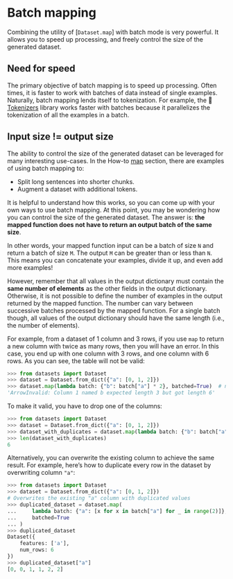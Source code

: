 # Batch mapping

Combining the utility of [`Dataset.map`] with batch mode is very powerful. It allows you to speed up processing, and freely control the size of the generated dataset. 

## Need for speed

The primary objective of batch mapping is to speed up processing. Often times, it is faster to work with batches of data instead of single examples. Naturally, batch mapping lends itself to tokenization. For example, the 🤗 [Tokenizers](https://huggingface.co/docs/tokenizers/python/latest/) library works faster with batches because it parallelizes the tokenization of all the examples in a batch.

## Input size != output size

The ability to control the size of the generated dataset can be leveraged for many interesting use-cases. In the How-to [map](#map) section, there are examples of using batch mapping to:

- Split long sentences into shorter chunks.
- Augment a dataset with additional tokens.

It is helpful to understand how this works, so you can come up with your own ways to use batch mapping. At this point, you may be wondering how you can control the size of the generated dataset. The answer is: **the mapped function does not have to return an output batch of the same size**.

In other words, your mapped function input can be a batch of size `N` and return a batch of size `M`. The output `M` can be greater than or less than `N`. This means you can concatenate your examples, divide it up, and even add more examples!

However, remember that all values in the output dictionary must contain the **same number of elements** as the other fields in the output dictionary. Otherwise, it is not possible to define the number of examples in the output returned by the mapped function. The number can vary between successive batches processed by the mapped function. For a single batch though, all values of the output dictionary should have the same length (i.e., the number of elements).

For example, from a dataset of 1 column and 3 rows, if you use `map` to return a new column with twice as many rows, then you will have an error.
In this case, you end up with one column with 3 rows, and one column with 6 rows. As you can see, the table will not be valid:

```py
>>> from datasets import Dataset
>>> dataset = Dataset.from_dict({"a": [0, 1, 2]})
>>> dataset.map(lambda batch: {"b": batch["a"] * 2}, batched=True)  # new column with 6 elements: [0, 1, 2, 0, 1, 2]
'ArrowInvalid: Column 1 named b expected length 3 but got length 6'
```

To make it valid, you have to drop one of the columns:

```py
>>> from datasets import Dataset
>>> dataset = Dataset.from_dict({"a": [0, 1, 2]})
>>> dataset_with_duplicates = dataset.map(lambda batch: {"b": batch["a"] * 2}, remove_columns=["a"], batched=True)
>>> len(dataset_with_duplicates)
6
```
Alternatively, you can overwrite the existing column to achieve the same result.
For example, here’s how to duplicate every row in the dataset by overwriting column `"a"`:

```py
>>> from datasets import Dataset
>>> dataset = Dataset.from_dict({"a": [0, 1, 2]})
# Overwrites the existing "a" column with duplicated values
>>> duplicated_dataset = dataset.map(
...     lambda batch: {"a": [x for x in batch["a"] for _ in range(2)]},
...     batched=True
... )
>>> duplicated_dataset
Dataset({
    features: ['a'],
    num_rows: 6
})
>>> duplicated_dataset["a"]
[0, 0, 1, 1, 2, 2]
```
